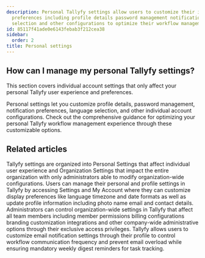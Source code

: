 ```yaml
---
description: Personal Tallyfy settings allow users to customize their individual account
  preferences including profile details password management notifications language
  selection and other configurations to optimize their workflow management experience.
id: 85117f41ade0e6143febab3f212cea38
sidebar:
  order: 2
title: Personal settings
---
```


## How can I manage my personal Tallyfy settings?

This section covers individual account settings that only affect your personal Tallyfy user experience and preferences.

Personal settings let you customize profile details, password management, notification preferences, language selection, and other individual account configurations. Check out the comprehensive guidance for optimizing your personal Tallyfy workflow management experience through these customizable options.


<PageTree />


## Related articles
<CardGrid>
<LinkTitleCard header="<b>Pro > Settings</b>" href="/products/pro/settings/" > Tallyfy settings are organized into Personal Settings that affect individual user experience and Organization Settings that impact the entire organization with only administrators able to modify organization-wide configurations. </LinkTitleCard>
<LinkTitleCard header="<b>Personal Settings > Personalization settings</b>" href="/products/pro/settings/personal-settings/personalization-settings/" > Users can manage their personal and profile settings in Tallyfy by accessing Settings and My Account where they can customize display preferences like language timezone and date formats as well as update profile information including photo name email and contact details. </LinkTitleCard>
<LinkTitleCard header="<b>Settings > Organization settings</b>" href="/products/pro/settings/org-settings/" > Administrators can control organization-wide settings in Tallyfy that affect all team members including member permissions billing configurations branding customization integrations and other company-wide administrative options through their exclusive access privileges. </LinkTitleCard>
<LinkTitleCard header="<b>Personal Settings > Manage email notifications</b>" href="/products/pro/settings/personal-settings/how-can-i-manage-email-notifications-in-tallyfy/" > Tallyfy allows users to customize email notification settings through their profile to control workflow communication frequency and prevent email overload while ensuring mandatory weekly digest reminders for task tracking. </LinkTitleCard>
</CardGrid>